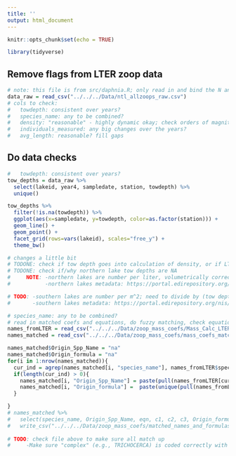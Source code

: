 ```yaml
---
title: ''
output: html_document
---
```


```r
knitr::opts_chunk$set(echo = TRUE)
```

```r
library(tidyverse)
```


## Remove flags from LTER zoop data
```r
# note: this file is from src/daphnia.R; only read in and bind the N and S lakes together; there are no error flags
data_raw = read_csv("../../../Data/ntl_allzoops_raw.csv")
# cols to check:
#   towdepth: consistent over years?
#   species_name: any to be combined?
#   density: "reasonable" - highly dynamic okay; check orders of magnitude and for NAs (any missing consistently in years?)
#   individuals_measured: any big changes over the years?
#   avg_length: reasonable? fill gaps
```

## Do data checks
```r
#   towdepth: consistent over years?
tow_depths = data_raw %>% 
  select(lakeid, year4, sampledate, station, towdepth) %>% 
  unique()

tow_depths %>% 
  filter(!is.na(towdepth)) %>% 
  ggplot(aes(x=sampledate, y=towdepth, color=as.factor(station))) +
  geom_line() +
  geom_point() +
  facet_grid(rows=vars(lakeid), scales="free_y") +
  theme_bw()

# changes a little bit
# TODONE: check if tow depth goes into calculation of density, or if LTER already does this for density column
# TODONE: check if/why northern lake tow depths are NA
#     NOTE: -northern lakes are number per liter, volumetrically corrected; samples are collected at standard depths pooled before counting
#           -northern lakes metadata: https://portal.edirepository.org/nis/metadataviewer?packageid=knb-lter-ntl.37.36

# TODO: -southern lakes are number per m^2; need to divide by (tow depth * 1000) to get number per L
#       -southern lakes metadata: https://portal.edirepository.org/nis/metadataviewer?packageid=knb-lter-ntl.90.31

```

```r
# species_name: any to be combined?
# read in matched coefs and equations, do fuzzy matching, check equations/coefs
names_fromLTER = read_csv("../../../Data/zoop_mass_coefs/Mass_Calc_LTER_uploaded_formulasFormatted.csv")
names_matched = read_csv("../../../Data/zoop_mass_coefs/mass_coefs_matched.csv")

names_matched$Origin_Spp_Name = "na"
names_matched$Origin_formula = "na"
for(i in 1:nrow(names_matched)){
  cur_ind = agrep(names_matched[i, "species_name"], names_fromLTER$species, ignore.case = TRUE, value=F)
  if(length(cur_ind) > 0){
    names_matched[i, "Origin_Spp_Name"] = paste(pull(names_fromLTER[cur_ind, "species"]), collapse="::")
    names_matched[i, "Origin_formula"] =  paste(unique(pull(names_fromLTER[cur_ind, "mass_formula"])), collapse="::")
  }

}
# names_matched %>% 
#   select(species_name, Origin_Spp_Name, eqn, c1, c2, c3, Origin_formula)  %>%
#   write_csv("../../../Data/zoop_mass_coefs/matched_names_and_formulas_toCheck_secondTry.csv")
  
# TODO: check file above to make sure all match up
#     -Make sure "complex" (e.g., TRICHOCERCA) is coded correctly with powers

```

